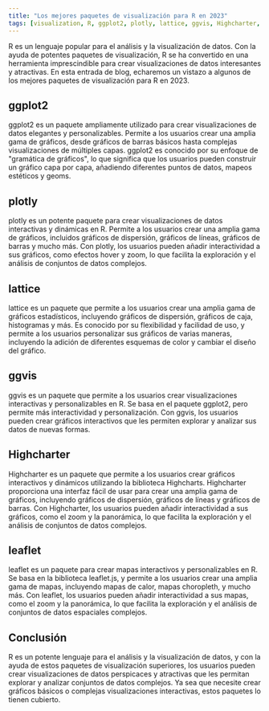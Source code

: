 ```yaml
---
title: "Los mejores paquetes de visualización para R en 2023"
tags: [visualization, R, ggplot2, plotly, lattice, ggvis, Highcharter, leaflet]
---
```



R es un lenguaje popular para el análisis y la visualización de datos. Con la ayuda de potentes paquetes de visualización, R se ha convertido en una herramienta imprescindible para crear visualizaciones de datos interesantes y atractivas. En esta entrada de blog, echaremos un vistazo a algunos de los mejores paquetes de visualización para R en 2023.


<CiteDrive /> 

## ggplot2
ggplot2 es un paquete ampliamente utilizado para crear visualizaciones de datos elegantes y personalizables. Permite a los usuarios crear una amplia gama de gráficos, desde gráficos de barras básicos hasta complejas visualizaciones de múltiples capas. ggplot2 es conocido por su enfoque de "gramática de gráficos", lo que significa que los usuarios pueden construir un gráfico capa por capa, añadiendo diferentes puntos de datos, mapeos estéticos y geoms.

## plotly
plotly es un potente paquete para crear visualizaciones de datos interactivas y dinámicas en R. Permite a los usuarios crear una amplia gama de gráficos, incluidos gráficos de dispersión, gráficos de líneas, gráficos de barras y mucho más. Con plotly, los usuarios pueden añadir interactividad a sus gráficos, como efectos hover y zoom, lo que facilita la exploración y el análisis de conjuntos de datos complejos.

## lattice
lattice es un paquete que permite a los usuarios crear una amplia gama de gráficos estadísticos, incluyendo gráficos de dispersión, gráficos de caja, histogramas y más. Es conocido por su flexibilidad y facilidad de uso, y permite a los usuarios personalizar sus gráficos de varias maneras, incluyendo la adición de diferentes esquemas de color y cambiar el diseño del gráfico.

## ggvis
ggvis es un paquete que permite a los usuarios crear visualizaciones interactivas y personalizables en R. Se basa en el paquete ggplot2, pero permite más interactividad y personalización. Con ggvis, los usuarios pueden crear gráficos interactivos que les permiten explorar y analizar sus datos de nuevas formas.

## Highcharter
Highcharter es un paquete que permite a los usuarios crear gráficos interactivos y dinámicos utilizando la biblioteca Highcharts. Highcharter proporciona una interfaz fácil de usar para crear una amplia gama de gráficos, incluyendo gráficos de dispersión, gráficos de líneas y gráficos de barras. Con Highcharter, los usuarios pueden añadir interactividad a sus gráficos, como el zoom y la panorámica, lo que facilita la exploración y el análisis de conjuntos de datos complejos.

## leaflet
leaflet es un paquete para crear mapas interactivos y personalizables en R. Se basa en la biblioteca leaflet.js, y permite a los usuarios crear una amplia gama de mapas, incluyendo mapas de calor, mapas choropleth, y mucho más. Con leaflet, los usuarios pueden añadir interactividad a sus mapas, como el zoom y la panorámica, lo que facilita la exploración y el análisis de conjuntos de datos espaciales complejos.

## Conclusión
R es un potente lenguaje para el análisis y la visualización de datos, y con la ayuda de estos paquetes de visualización superiores, los usuarios pueden crear visualizaciones de datos perspicaces y atractivas que les permitan explorar y analizar conjuntos de datos complejos. Ya sea que necesite crear gráficos básicos o complejas visualizaciones interactivas, estos paquetes lo tienen cubierto.